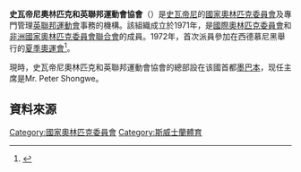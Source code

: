 {{Infobox National Olympic Committee
| title = 史瓦帝尼奧林匹克和英聯邦運動會協會
| logo = 
| 國家或地區 = SWZ
| 國家或地區編碼 = SWZ
| 成立日期 = 1971年
| 加入國際奧委會 = 1972年
| 所屬成員 = [[非洲國家奧林匹克委員會聯合會|非洲國家奧林匹克委員會聯合會]]
| 總部 = 史瓦帝尼[[墨巴本|墨巴本]]
| 會長 = Mr. Peter Shongwe
| 秘書長 = 
| 網頁 = 
}}
'''史瓦帝尼奧林匹克和英聯邦運動會協會'''（{{lang-en|'''Eswatini Olympic and Commonwealth Games Association'''}}）是[[史瓦帝尼|史瓦帝尼]]的[[國家奧林匹克委員會|國家奧林匹克委員會]]及專門管理[[英聯邦運動會|英聯邦運動會]]事務的機構。該組織成立於1971年，是[[國際奧林匹克委員會|國際奧林匹克委員會]]和[[非洲國家奧林匹克委員會聯合會|非洲國家奧林匹克委員會聯合會]]的成員。1972年，首次派員參加在西德慕尼黑舉行的[[1972年夏季奧林匹克運動會|夏季奧運會]]<ref>{{Cite web |url=http://www.sports-reference.com/olympics/countries/SWZ/ |title=Swaziland |access-date=2014-05-07 |archive-url=https://web.archive.org/web/20160624213825/http://www.sports-reference.com/olympics/countries/SWZ/ |archive-date=2016-06-24 |dead-url=yes }}</ref>。

現時，史瓦帝尼奧林匹克和英聯邦運動會協會的總部設在该國首都[[墨巴本|墨巴本]]，现任主席是Mr. Peter Shongwe。

==資料來源==
{{reflist}}

{{非洲國家奧林匹克委員會聯合會}}
{{Authority control}}

[[Category:國家奧林匹克委員會|Category:國家奧林匹克委員會]]
[[Category:斯威士蘭體育|Category:斯威士蘭體育]]